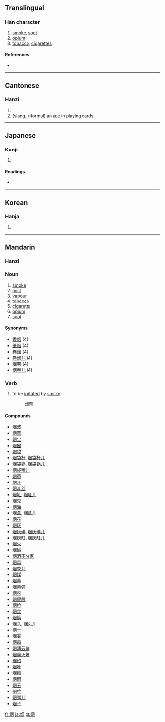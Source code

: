 {{also|煙}}
==Translingual==

===Han character===
{{Han char|rn=86|rad=火|as=06|sn=10|four=|canj=火田大 (FWK)}}

# [[smoke]], [[soot]]
# [[opium]]
# [[tobacco]], [[cigarette]]s

====References====
* {{Han ref|kx=0671.040|dkj=19022|dj=1080.030|hdz=32199.120|uh=70DF|ud=28895}}

----

==Cantonese==

===Hanzi===
{{yue-hanzi|jyut=|y=yin1|tra=煙}}

# {{defn|Cantonese}}
#(slang, informal) an [[ace]] in playing cards

----

==Japanese==

===Kanji===
{{ja-kanji|grade=|rs=火06}}

# {{defn|Japanese}}

====Readings====
* {{ja-readings|on=[[えん]] (en)|kun=[[けむり]] (kemuri), [[けむる]] (kemuru), [[けむい]] (kemui)}}

----

==Korean==

===Hanja===
{{ko-hanja|hangeul=연|eumhun=|rv=yeon|mr=yŏn|y=yen}}

# {{defn|Korean}}

----

==Mandarin==
{{zh-forms|[[烟]]|[[煙]]}}

===Hanzi===
{{cmn-hanzi|tra=煙|pin=[[yān]] ([[yan1]])|wg=yen<sup>1</sup>}}

===Noun===
{{cmn-noun|s|pin=yān|pint=yan1|tra=煙|sim=烟|rs=火06}}

# [[smoke]]
# [[mist]]
# [[vapour]]
# [[tobacco]]
# [[cigarette]]
# [[opium]]
# [[soot]]

====Synonyms====
* [[香烟]] (4)
* [[纸烟]] (4)
* [[卷烟]] (4)
* [[卷烟儿]] (4)
* [[烟卷]] (4)
* [[烟卷儿]] (4)

===Verb===
{{cmn-noun|s|pin=yān|pint=yan1|tra=煙|sim=烟|rs=火06}}

# to be [[irritated]] by [[smoke]]
#: [[烟熏]]

====Compounds====
* [[烟波]]
* [[烟草]]
* [[烟尘]]
* [[烟囱]]
* [[烟袋]]
* [[烟袋杆]], [[烟袋杆儿]]
* [[烟袋锅]], [[烟袋锅儿]]
* [[烟袋嘴儿]]
* [[烟蒂]]
* [[烟斗]]
* [[烟斗丝]]
* [[烟缸]], [[烟缸儿]]
* [[烟鬼]]
* [[烟海]]
* [[烟盒]], [[烟盒儿]]
* [[烟花]]
* [[烟灰]]
* [[烟灰碟]], [[烟灰碟儿]]
* [[烟灰缸]], [[烟灰缸儿]]
* [[烟火]]
* [[烟碱]]
* [[烟酒不分家]]
* [[烟具]]
* [[烟卷儿]]
* [[烟煤]]
* [[烟幕]]
* [[烟幕弹]]
* [[烟农]]
* [[烟屁股]]
* [[烟枪]]
* [[烟丝]]
* [[烟筒]]
* [[烟头]], [[烟头儿]]
* [[烟土]]
* [[烟雾]]
* [[烟霞]]
* [[烟消云散]]
* [[烟熏火燎]]
* [[烟焰]]
* [[烟叶]]
* [[烟瘾]]
* [[烟雨]]
* [[烟云]]
* [[烟柱]]
* [[烟嘴儿]]
* [[烟子]]

[[fr:烟]]
[[ja:烟]]
[[pt:烟]]